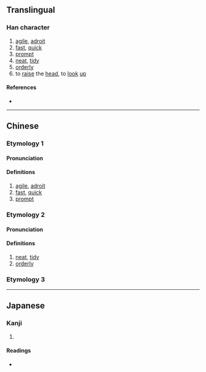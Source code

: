 {{character info/new}}
==Translingual==

===Han character===
{{Han char|rn=38|rad=女|as=13|sn=16|four=48486|canj=VOMO|ids=⿰女僉}}

# [[agile]], [[adroit]]
# [[fast]], [[quick]]
# [[prompt]]
# [[neat]], [[tidy]]
# [[orderly]]
# to [[raise]] the [[head]], to [[look]] [[up]]

====References====
* {{Han ref|kx=0272.010|dkj=06764|dj=0540.030|hdz=21084.130|uh=5B10|ud=23312|bh=E957|bd=59735}}

----

==Chinese==
{{zh-forms|s=𫰰}}

===Etymology 1===

====Pronunciation====
{{zh-pron
|m=xiān
|c=cim1
|ma=
|cat=a
}}

====Definitions====
{{zh-hanzi}}

# [[agile]], [[adroit]]
# [[fast]], [[quick]]
# [[prompt]]

===Etymology 2===

====Pronunciation====
{{zh-pron
|m=yǎn
|c=
|mc=y
|oc=y
|ma=
|cat=a
}}

====Definitions====
{{zh-hanzi}}

# [[neat]], [[tidy]]
# [[orderly]]

===Etymology 3===
{{zh-see|僸|a|to raise the head, to look up}}

----

==Japanese==

===Kanji===
{{ja-kanji|grade=|rs=女13}}

# {{rfdef|ja|sort=女13}}

====Readings====
* {{ja-readings|on=[[せん]] (sen), [[げん]] (gen), [[ぎん]] (gin), [[ごん]] (gon)|kun=[[すばやい]] (subayai), [[つつしむさま]] (tsutsushimusama)}}